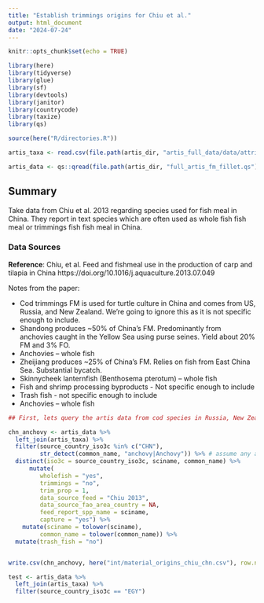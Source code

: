 ```yaml
---
title: "Establish trimmings origins for Chiu et al."
output: html_document
date: "2024-07-24"
---
```



```r

knitr::opts_chunk$set(echo = TRUE)

library(here)
library(tidyverse)
library(glue)
library(sf)
library(devtools)
library(janitor)
library(countrycode)
library(taxize)
library(qs)

source(here("R/directories.R"))

artis_taxa <- read.csv(file.path(artis_dir, "artis_full_data/data/attribute tables/sciname.csv")) ## read in attribute table with common names

artis_data <- qs::qread(file.path(artis_dir, "full_artis_fm_fillet.qs"))

```

## Summary

Take data from Chiu et al. 2013 regarding species used for fish meal in China. They report in text species which are often used as whole fish fish meal or trimmings fish fish meal in China. 


### Data Sources

**Reference**: Chiu, et al. Feed and fishmeal use in the production of carp and tilapia in China https://doi.org/10.1016/j.aquaculture.2013.07.049



Notes from the paper: 

 - Cod trimmings FM is used for turtle culture in China and comes from US, Russia, and New Zealand. We're going to ignore this as it is not specific enough to include.  
 - Shandong produces ~50% of China’s FM. Predominantly from anchovies caught in the Yellow Sea using purse seines. Yield about 20% FM and 3% FO.  
  - Anchovies – whole fish 
 - Zheijiang produces ~25% of China’s FM. Relies on fish from East China Sea. Substantial bycatch.  
  - Skinnycheek lanternfish (Benthosema pterotum) – whole fish  
  - Fish and shrimp processing byproducts - Not specific enough to include
  - Trash fish - not specific enough to include
  - Anchovies – whole fish 

```r

## First, lets query the artis data from cod species in Russia, New Zealand, and USA that are imported to China, and assume these are trimmings

chn_anchovy <- artis_data %>% 
  left_join(artis_taxa) %>%
  filter(source_country_iso3c %in% c("CHN"),
         str_detect(common_name, "anchovy|Anchovy")) %>% # assume any anchovy caught in China that ends up at FM is whoel fish rendered. 
  distinct(iso3c = source_country_iso3c, sciname, common_name) %>%
      mutate(
         wholefish = "yes",
         trimmings = "no",
         trim_prop = 1,
         data_source_feed = "Chiu 2013",
         data_source_fao_area_country = NA,
         feed_report_spp_name = sciname,
         capture = "yes") %>%
    mutate(sciname = tolower(sciname),
         common_name = tolower(common_name)) %>%
  mutate(trash_fish = "no")


write.csv(chn_anchovy, here("int/material_origins_chiu_chn.csv"), row.names = FALSE)

```


```r
test <- artis_data %>%
  left_join(artis_taxa) %>%
  filter(source_country_iso3c == "EGY")


```




